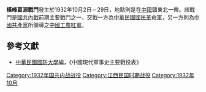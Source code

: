 {{Infobox Military Conflict|
campaign=|
image=|
caption=|
conflict=橫峰葛源戰鬥|
date=1932年10月2日－29日|
place=[[中國|中國]]贛東北|
result=國民黨以政治力量介入，並組訓民眾與共軍游擊隊對峙|
combatant1=中華民國國民革命軍5師|
combatant2=紅軍10軍及赤衛隊(萬人)| 
commander1=[[周渾元|周渾元]]|
commander2=[[顏文清|顏文清]]|
strength1=|
strength2=|
casualties1=|
casualties2=|
}}
'''橫峰葛源戰鬥'''發生於1932年10月2日－29日，地點則是在[[中國|中國]]贛東北一帶。該戰鬥是[[國共內戰|國共內戰]]前期主要戰鬥之一，交戰一方為[[中華民國|中華民國]][[國民革命軍|國民革命軍]]，另一方則為[[中國共產黨|中國共產黨]]所領導之[[中國工農紅軍|中國工農紅軍]]。

==參考文獻==
*[[中華民國|中華民國]][[國防大學_(臺灣)|國防大學]]編，《中國現代軍事史主要戰役表》

{{第一次国共内战}}

[[Category:1932年国共内战战役|Category:1932年国共内战战役]]
[[Category:江西民国时期战役|Category:江西民国时期战役]]
[[Category:1932年10月|Category:1932年10月]]